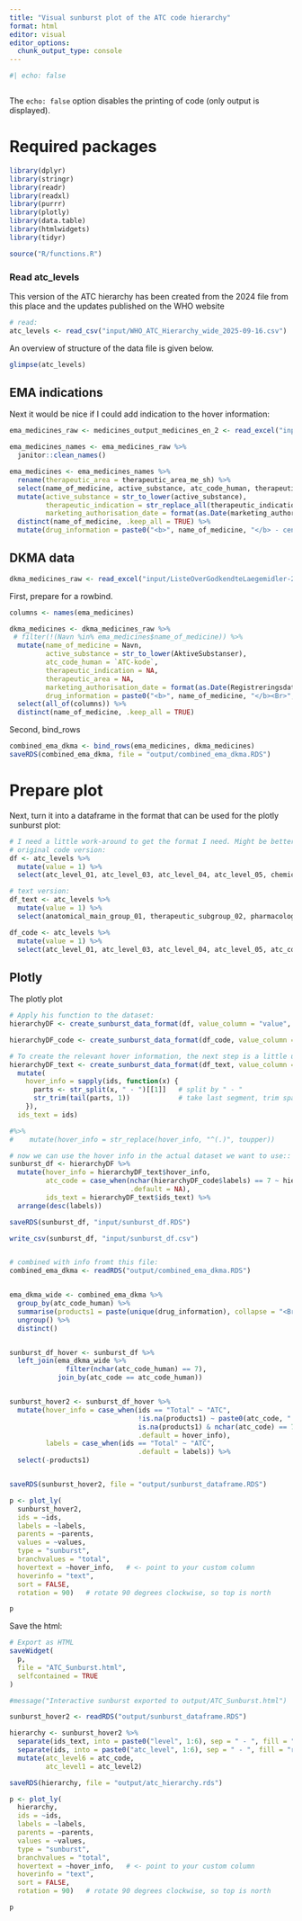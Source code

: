 ```yaml
---
title: "Visual sunburst plot of the ATC code hierarchy"
format: html
editor: visual
editor_options: 
  chunk_output_type: console
---
```


```r
#| echo: false



```

The `echo: false` option disables the printing of code (only output is displayed).

# Required packages

```r
library(dplyr)
library(stringr)
library(readr)
library(readxl)
library(purrr)
library(plotly)
library(data.table)
library(htmlwidgets)
library(tidyr)

source("R/functions.R")
```

### Read atc_levels

This version of the ATC hierarchy has been created from the 2024 file from this place and the updates published on the WHO website

```r
# read:
atc_levels <- read_csv("input/WHO_ATC_Hierarchy_wide_2025-09-16.csv") 
```

An overview of structure of the data file is given below.

```r
glimpse(atc_levels)
```

## EMA indications

Next it would be nice if I could add indication to the hover information:

```r
ema_medicines_raw <- medicines_output_medicines_en_2 <- read_excel("input/medicines_output_medicines_en-2.xlsx", skip = 8)

ema_medicines_names <- ema_medicines_raw %>%
  janitor::clean_names()  

ema_medicines <- ema_medicines_names %>%
  rename(therapeutic_area = therapeutic_area_me_sh) %>%
  select(name_of_medicine, active_substance, atc_code_human, therapeutic_indication, therapeutic_area, marketing_authorisation_date) %>%
  mutate(active_substance = str_to_lower(active_substance), 
         therapeutic_indication = str_replace_all(therapeutic_indication, "(.{1,60})(\\s|$)", "\\1<br>"),
         marketing_authorisation_date = format(as.Date(marketing_authorisation_date, format = "%d/%m/%Y"), format = "%d/%m/%Y")) %>%
  distinct(name_of_medicine, .keep_all = TRUE) %>%
  mutate(drug_information = paste0("<b>", name_of_medicine, "</b> - centrally authorised (EMA)<Br>", "<b>Date authorised</b><Br>", marketing_authorisation_date, "<Br><b>Indication(s)</b><Br>", str_replace_all(therapeutic_area, ";", "<Br>")))
```

## DKMA data

```r
dkma_medicines_raw <- read_excel("input/ListeOverGodkendteLaegemidler-2.xlsx")
```

First, prepare for a rowbind.

```r
columns <- names(ema_medicines)

dkma_medicines <- dkma_medicines_raw %>%
 # filter(!(Navn %in% ema_medicines$name_of_medicine)) %>%
  mutate(name_of_medicine = Navn,
         active_substance = str_to_lower(AktiveSubstanser),
         atc_code_human = `ATC-kode`,
         therapeutic_indication = NA,
         therapeutic_area = NA,
         marketing_authorisation_date = format(as.Date(Registreringsdato), "%d-%m-%Y"), 
         drug_information = paste0("<b>", name_of_medicine, "</b><Br>", "<b>DK registration date</b><Br>", marketing_authorisation_date)) %>%
  select(all_of(columns)) %>%
  distinct(name_of_medicine, .keep_all = TRUE)
```

Second, bind_rows

```r
combined_ema_dkma <- bind_rows(ema_medicines, dkma_medicines) 
saveRDS(combined_ema_dkma, file = "output/combined_ema_dkma.RDS")
```

# Prepare plot

Next, turn it into a dataframe in the format that can be used for the plotly sunburst plot:

```r
# I need a little work-around to get the format I need. Might be better ways out there
# original code version:
df <- atc_levels %>%
  mutate(value = 1) %>%
  select(atc_level_01, atc_level_03, atc_level_04, atc_level_05, chemical_substance, value)

# text version:
df_text <- atc_levels %>%
  mutate(value = 1) %>%
  select(anatomical_main_group_01, therapeutic_subgroup_02, pharmacological_subgroup_03, chemical_subgroup_04, chemical_substance, value)

df_code <- atc_levels %>%
  mutate(value = 1) %>%
  select(atc_level_01, atc_level_03, atc_level_04, atc_level_05, atc_code, value)
```

## Plotly

The plotly plot

```r
# Apply his function to the dataset:
hierarchyDF <- create_sunburst_data_format(df, value_column = "value", add_root = TRUE)

hierarchyDF_code <- create_sunburst_data_format(df_code, value_column = "value", add_root = TRUE)

# To create the relevant hover information, the next step is a little unusual, probably a better solution out there:
hierarchyDF_text <- create_sunburst_data_format(df_text, value_column = "value", add_root = TRUE) %>%
  mutate(
    hover_info = sapply(ids, function(x) {
      parts <- str_split(x, " - ")[[1]]   # split by " - "
      str_trim(tail(parts, 1))            # take last segment, trim spaces
    }),
  ids_text = ids) 

#%>%
#    mutate(hover_info = str_replace(hover_info, "^(.)", toupper))

# now we can use the hover info in the actual dataset we want to use::      
sunburst_df <- hierarchyDF %>%
  mutate(hover_info = hierarchyDF_text$hover_info,
         atc_code = case_when(nchar(hierarchyDF_code$labels) == 7 ~ hierarchyDF_code$labels, 
                              .default = NA),
         ids_text = hierarchyDF_text$ids_text) %>%
  arrange(desc(labels)) 

saveRDS(sunburst_df, "input/sunburst_df.RDS")

write_csv(sunburst_df, "input/sunburst_df.csv")



```

```r
# combined with info fromt this file:
combined_ema_dkma <- readRDS("output/combined_ema_dkma.RDS")


ema_dkma_wide <- combined_ema_dkma %>%
  group_by(atc_code_human) %>%
  summarise(products1 = paste(unique(drug_information), collapse = "<Br><Br>")) %>%
  ungroup() %>%
  distinct()


sunburst_df_hover <- sunburst_df %>%
  left_join(ema_dkma_wide %>% 
              filter(nchar(atc_code_human) == 7), 
            join_by(atc_code == atc_code_human)) 


sunburst_hover2 <- sunburst_df_hover %>%
  mutate(hover_info = case_when(ids == "Total" ~ "ATC",
                                !is.na(products1) ~ paste0(atc_code, " - ", hover_info, ":<Br><Br>", products1),
                                is.na(products1) & nchar(atc_code) == 7 ~ paste0(atc_code, "<Br>", hover_info),
                                .default = hover_info),
         labels = case_when(ids == "Total" ~ "ATC",
                                .default = labels)) %>%
  select(-products1)


saveRDS(sunburst_hover2, file = "output/sunburst_dataframe.RDS")
```

```r
p <- plot_ly(
  sunburst_hover2,
  ids = ~ids,
  labels = ~labels,
  parents = ~parents,
  values = ~values,
  type = "sunburst",
  branchvalues = "total",
  hovertext = ~hover_info,   # <- point to your custom column
  hoverinfo = "text", 
  sort = FALSE,
  rotation = 90)   # rotate 90 degrees clockwise, so top is north

p
```

Save the html:

```r
# Export as HTML
saveWidget(
  p,
  file = "ATC_Sunburst.html",
  selfcontained = TRUE
)

#message("Interactive sunburst exported to output/ATC_Sunburst.html")
```

```r

sunburst_hover2 <- readRDS("output/sunburst_dataframe.RDS")

hierarchy <- sunburst_hover2 %>%
  separate(ids_text, into = paste0("level", 1:6), sep = " - ", fill = "right") %>%
  separate(ids, into = paste0("atc_level", 1:6), sep = " - ", fill = "right", remove = FALSE) %>%
  mutate(atc_level6 = atc_code, 
         atc_level1 = atc_level2) 

saveRDS(hierarchy, file = "output/atc_hierarchy.rds")
```

```r
p <- plot_ly(
  hierarchy,
  ids = ~ids,
  labels = ~labels,
  parents = ~parents,
  values = ~values,
  type = "sunburst",
  branchvalues = "total",
  hovertext = ~hover_info,   # <- point to your custom column
  hoverinfo = "text", 
  sort = FALSE,
  rotation = 90)   # rotate 90 degrees clockwise, so top is north

p
```
